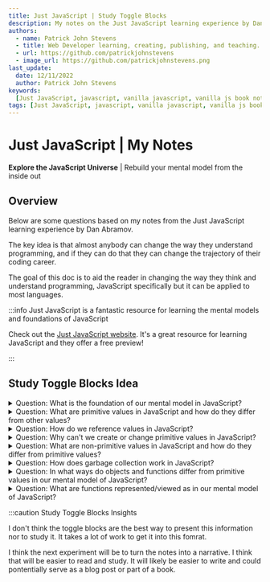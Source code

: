 ```yaml
---
title: Just JavaScript | Study Toggle Blocks
description: My notes on the Just JavaScript learning experience by Dan Abramov
authors:
  - name: Patrick John Stevens
  - title: Web Developer learning, creating, publishing, and teaching. I'm here to serve.
  - url: https://github.com/patrickjohnstevens
  - image_url: https://github.com/patrickjohnstevens.png
last_update:
  date: 12/11/2022
  author: Patrick John Stevens
keywords:
  [Just JavaScript, javascript, vanilla javascript, vanilla js book notes]
tags: [Just JavaScript, javascript, vanilla javascript, vanilla js book notes]
---
```


# Just JavaScript | My Notes

**Explore the JavaScript Universe** | Rebuild your mental model from the inside out

## Overview

Below are some questions based on my notes from the Just JavaScript learning experience by Dan Abramov.

The key idea is that almost anybody can change the way they understand programming, and if they can do that they can change the trajectory of their coding career.

The goal of this doc is to aid the reader in changing the way they think and understand programming, JavaScript specifically but it can be applied to most languages.

:::info Just JavaScript is a fantastic resource for learning the mental models and foundations of JavaScript

Check out the [Just JavaScript website](https://justjavascript.com/). It's a great resource for learning JavaScript and they offer a free preview!

:::

## Study Toggle Blocks Idea

<details>
  <summary>
    Question: What is the foundation of our mental model in JavaScript?
  </summary>
  <div>
    <div>The foundation of our mental model is values.</div>
  </div>
</details>

<details>
  <summary>
    Question: What are primitive values in JavaScript and how do they differ
    from other values?
  </summary>
  <div>
    <div>Each value belongs to a type. Primitive values are immutable.</div>
  </div>
</details>

<details>
  <summary>Question: How do we reference values in JavaScript?</summary>
  <div>
    <div>
      We can reference / point to values using “wires” we call variables.
    </div>
  </div>
</details>
<details>
  <summary>
    Question: Why can't we create or change primitive values in JavaScript?
  </summary>
  <div>
    <div>
      Primitive values are immutable and always exist. We can only summon them,
      not create or change them.
    </div>
  </div>
</details>
<details>
  <summary>
    Question: What are non-primitive values in JavaScript and how do they differ
    from primitive values?
  </summary>
  <div>
    <div>
      Non-primitive values are mutable. Examples include objects, arrays, and
      functions.
    </div>
  </div>
</details>
<details>
  <summary>Question: How does garbage collection work in JavaScript?</summary>
  <div>
    <div>
      JavaScript is a garbage-collected language. Objects that are no longer
      reachable from our code may eventually be destroyed by the garbage
      collector.
    </div>
  </div>
</details>
<details>
  <summary>
    Question: In what ways do objects and functions differ from primitive values
    in our mental model of JavaScript?
  </summary>
  <div>
    <div>
      Objects and functions are closer to us in our mental model, as we can
      reach and change them. Primitive values are immutable and cannot be
      changed, and may be thought of as distant and unreachable.
    </div>
  </div>
</details>

<details>
  <summary>
    Question: What are functions represented/viewed as in our mental model of
    JavaScript?
  </summary>
  <div>
    <div>
      In our mental model, all values are separate from our code. Thus, with
      functions viewed as values, they are not part of our code.
    </div>
  </div>
</details>

:::caution Study Toggle Blocks Insights

I don't think the toggle blocks are the best way to present this information nor to study it. It takes a lot of work to get it into this fomrat.

I think the next experiment will be to turn the notes into a narrative. I think that will be easier to read and study. It will likely be easier to write and could pontentially serve as a blog post or part of a book.
